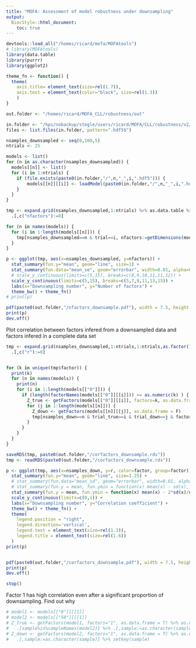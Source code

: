 ```yaml
---
title: "MOFA: Assessment of model robustness under downsampling"
output:
  BiocStyle::html_document:
    toc: true
---
```


```r
devtools::load_all("/homes/ricard/mofa/MOFAtools")
# library(MOFAtools)
library(data.table)
library(purrr)
library(ggplot2)
```

```r
theme_fn <- function() {
  theme(
    axis.title= element_text(size=rel(1.7)),
    axis.text = element_text(color="black", size=rel(1.3))
    )
}
```

```r
out.folder <- "/homes/ricard/MOFA_CLL/robustness/out"
```

<!-- Load trained models -->
```r
in.folder <- "/hps/nobackup/stegle/users/ricard/MOFA/CLL/robustness/v2/results"
files <- list.files(in.folder, pattern=".hdf5$")

nsamples_downsampled <- seq(0,100,5)
ntrials <- 25

models <- list()
for (n in as.character(nsamples_downsampled)) {
  models[[n]] <- list()
  for (i in 1:ntrials) {
    if (file.exists(paste0(in.folder,"/",n,"_",i,".hdf5"))) {
        models[[n]][[i]] <- loadModel(paste0(in.folder,"/",n,"_",i,".hdf5"), sortFactors = T)
    }
  }
}
```

<!-- Evidence Lower bound -->
<!-- ```{r} -->
<!-- tmp <- expand.grid(nsamples_downsampled,1:ntrials) %>% as.data.table %>% setnames(c("nsamples_downsampled","trial")) %>% -->
<!--   .[,c("elbo"):=0] -->
<!-- for (n in names(models)) { -->
<!--   for (i in 1:length(models[[n]])) { -->
<!--     tmp[nsamples_downsampled==n & trial==i, elbo:=tail(models[[n]][[i]]@TrainStats$elbo,n=1) ]  -->
<!--   } -->
<!-- } -->
<!-- ggplot(tmp, aes(x=nsamples_downsampled, y=elbo)) + -->
<!--   stat_summary(fun.y="mean", geom="line", size=1) + -->
<!--   stat_summary(fun.data="mean_se", geom="errorbar", width=0.01, alpha=0.6) + -->
<!--   labs(x="Downsampling number", y="Evidence Lower Bound") + -->
<!--   theme_bw() + theme_fn() -->
<!-- ``` -->

<!-- Number of factors -->
```r

tmp <- expand.grid(nsamples_downsampled,1:ntrials) %>% as.data.table %>% setnames(c("nsamples_downsampled","trial")) %>%
  .[,c("nfactors"):=0]

for (n in names(models)) {
  for (i in 1:length(models[[n]])) {
    tmp[nsamples_downsampled==n & trial==i, nfactors:=getDimensions(models[[n]][[i]])[["K"]] ] 
  }
}

p <- ggplot(tmp, aes(x=nsamples_downsampled, y=nfactors)) +
  stat_summary(fun.y="mean", geom="line", size=1) +
  stat_summary(fun.data="mean_se", geom="errorbar", width=0.01, alpha=0.6) +
  # scale_y_continuous(limits=c(5,15), breaks=c(8,9,10,11,11,12)) +
  scale_y_continuous(limits=c(5,15), breaks=c(5,7,9,11,13,15)) +
  labs(x="Downsampling number", y="Number of factors") +
  theme_bw() + theme_fn()
# print(p)

pdf(paste0(out.folder,"/nfactors_downsample.pdf"), width = 7.5, height = 5.5)
print(p)
dev.off()
```

<!-- Robustness of factors -->
Plot correlation between factors infered from a downsampled data and factors infered in a complete data set
```r

tmp <- expand.grid(nsamples_downsampled,1:ntrials,1:ntrials,as.factor(1:10)) %>% as.data.table %>% setnames(c("nsamples_down","trial_true","trial_down","factor")) %>%
  .[,c("r"):=0]


for (k in unique(tmp$factor)) {
  print(k)
  for (n in names(models)) {
    print(n)
    for (i in 1:length(models[["0"]])) {
      if (length(factorNames(models[["0"]][[i]])) >= as.numeric(k) ) {
        Z_true <- getFactors(models[["0"]][[i]], factors=k, as.data.frame = F)
        for (j in 1:length(models[[n]])) {
          Z_down <- getFactors(models[[n]][[j]], as.data.frame = F)
          tmp[nsamples_down==n & trial_true==i & trial_down==j & factor==k, r:=max(abs(cor(Z_down,Z_true[sampleNames(models[[n]][[j]]),], use="complete.obs")))]
        }
      }
    }
  }
}

saveRDS(tmp, paste0(out.folder,"/corfactors_downsample.rds"))
tmp <- readRDS(paste0(out.folder,"/corfactors_downsample.rds"))

p <- ggplot(tmp, aes(x=nsamples_down, y=r, color=factor, group=factor)) +
  stat_summary(fun.y="mean", geom="line", size=1.25) +
  # stat_summary(fun.data="mean_sd", geom="errorbar", width=0.01, alpha=0.6) +
  # stat_summary(fun.y = mean, fun.ymin = function(x) mean(x) - sd(x), fun.ymax = function(x) mean(x) + sd(x), geom = "errorbar") +
  stat_summary(fun.y = mean, fun.ymin = function(x) mean(x) - 2*sd(x)/ntrials, fun.ymax = function(x) mean(x) + 2*sd(x)/ntrials, geom = "errorbar", width=0.5) +
  scale_y_continuous(limits=c(0,1)) +
  labs(x="Downsampling number", y="Correlation coefficient") +
  theme_bw() + theme_fn() +
  theme(
    legend.position = "right",
    legend.direction='vertical',
    legend.text = element_text(size=rel(1.3)),
    legend.title = element_text(size=rel(1.6))
  )
print(p)


pdf(paste0(out.folder,"/corfactors_downsample.pdf"), width = 7.5, height = 5.5)
print(p)
dev.off()
```

```r
stop()
```

<!-- Scatterplots -->

Factor 1 has high correlation even after a significant proportion of downsampling. Find out why
```r
# model1 <- models[["0"]][[1]]
# model2 <- models[["50"]][[1]]
# Z_true <- getFactors(model1, factors="1", as.data.frame = T) %>% as.data.table %>% 
#   .[sample%in%sampleNames(model2)] %>% .[,sample:=as.character(sample)] %>% setkey(sample)
# Z_down <- getFactors(model2, factors="1", as.data.frame = T) %>% as.data.table %>% 
#   .[,sample:=as.character(sample)] %>% setkey(sample)
```


